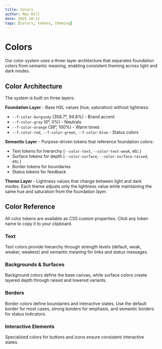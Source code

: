 ```yaml
---
title: Colors
author: Max Hill
date: 2025-10-12
tags: [colors, tokens, theming]
---
```



# Colors

Our color system uses a three-layer architecture that separates foundation colors from semantic meaning, enabling consistent theming across light and dark modes.

## Color Architecture

The system is built on three layers:

**Foundation Layer** - Base HSL values (hue, saturation) without lightness:

- `--f-color-burgundy` (356.7°, 94.8%) - Brand accent
- `--f-color-gray` (0°, 0%) - Neutrals
- `--f-color-orange` (38°, 100%) - Warm tones
- `--f-color-red`, `--f-color-green`, `--f-color-blue` - Status colors

**Semantic Layer** - Purpose-driven tokens that reference foundation colors:

- Text tokens for hierarchy (`--color-text`, `--color-text-weak`, etc.)
- Surface tokens for depth (`--color-surface`, `--color-surface-raised`, etc.)
- Border tokens for boundaries
- Status tokens for feedback

**Theme Layer** - Lightness values that change between light and dark modes. Each theme adjusts only the lightness value while maintaining the same hue and saturation from the foundation layer.

## Color Reference

All color tokens are available as CSS custom properties. Click any token name to copy it to your clipboard.

### Text

Text colors provide hierarchy through strength levels (default, weak, weaker, weakest) and semantic meaning for links and status messages.

<ColorTable category="Text" />

### Backgrounds & Surfaces

Background colors define the base canvas, while surface colors create layered depth through raised and lowered variants.

<ColorTable category="Background" />

### Borders

Border colors define boundaries and interactive states. Use the default border for most cases, strong borders for emphasis, and semantic borders for status indicators.

<ColorTable category="Stroke" />

### Interactive Elements

Specialized colors for buttons and icons ensure consistent interactive states.

<ColorTable category="Button" />
<ColorTable category="Icon" />
